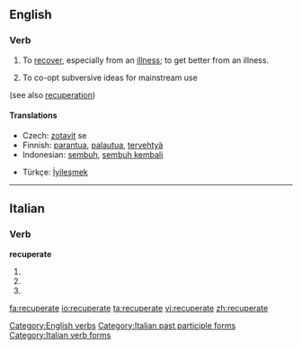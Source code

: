 ==English==

===Verb===
{{en-verb|recuperates|recuperating|recuperated}}

# To [[recover]], especially from an [[illness]]; to get better from an illness.
# {{sociology}} To co-opt subversive ideas for mainstream use

(see also [[recuperation]])

====Translations====
{{trans-top|to recover, especially from an illness}}
*Czech:  [[zotavit]] se
*Finnish: [[parantua]], [[palautua]], [[tervehtyä]]
*Indonesian: [[sembuh]], [[sembuh kembali]]
{{trans-mid}}
*Türkçe: [[İyileşmek]]
{{trans-bottom}}

[[Category:English verbs]]

----

==Italian==

===Verb===
'''recuperate'''

# {{form of|[[second-person|Second-person]] [[plural]] [[present tense]]|[[recuperare#Italian|recuperare]]|lang=Italian}}
# {{form of|Second-person plural [[imperative]]|recuperare#Italian|recuperare|lang=Italian}}
# {{form of|[[feminine|Feminine]] plural|[[recuperato]]}}

[[Category:Italian past participle forms]]
[[Category:Italian verb forms]]

[[fa:recuperate]]
[[io:recuperate]]
[[ta:recuperate]]
[[vi:recuperate]]
[[zh:recuperate]]
